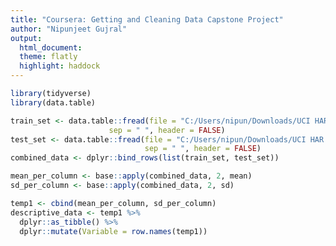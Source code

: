---
title: "Coursera: Getting and Cleaning Data Capstone Project"
author: "Nipunjeet Gujral"
output: 
  html_document:
  theme: flatly
  highlight: haddock
---



```{r Libraries, message=FALSE, warning=FALSE}
library(tidyverse)
library(data.table)
```


```{r define and combine test and train data sets, message=FALSE, warning=FALSE}
train_set <- data.table::fread(file = "C:/Users/nipun/Downloads/UCI HAR Dataset/train/X_train.txt", 
                      sep = " ", header = FALSE)
test_set <- data.table::fread(file = "C:/Users/nipun/Downloads/UCI HAR Dataset/test/X_test.txt", 
                              sep = " ", header = FALSE)
combined_data <- dplyr::bind_rows(list(train_set, test_set))
```


```{r measure the mean and sd per column, message=FALSE, warning=FALSE}
mean_per_column <- base::apply(combined_data, 2, mean)
sd_per_column <- base::apply(combined_data, 2, sd)
```


```{r creat tidy df with mean and sd per measurment}
temp1 <- cbind(mean_per_column, sd_per_column) 
descriptive_data <- temp1 %>% 
  dplyr::as_tibble() %>% 
  dplyr::mutate(Variable = row.names(temp1))

```


